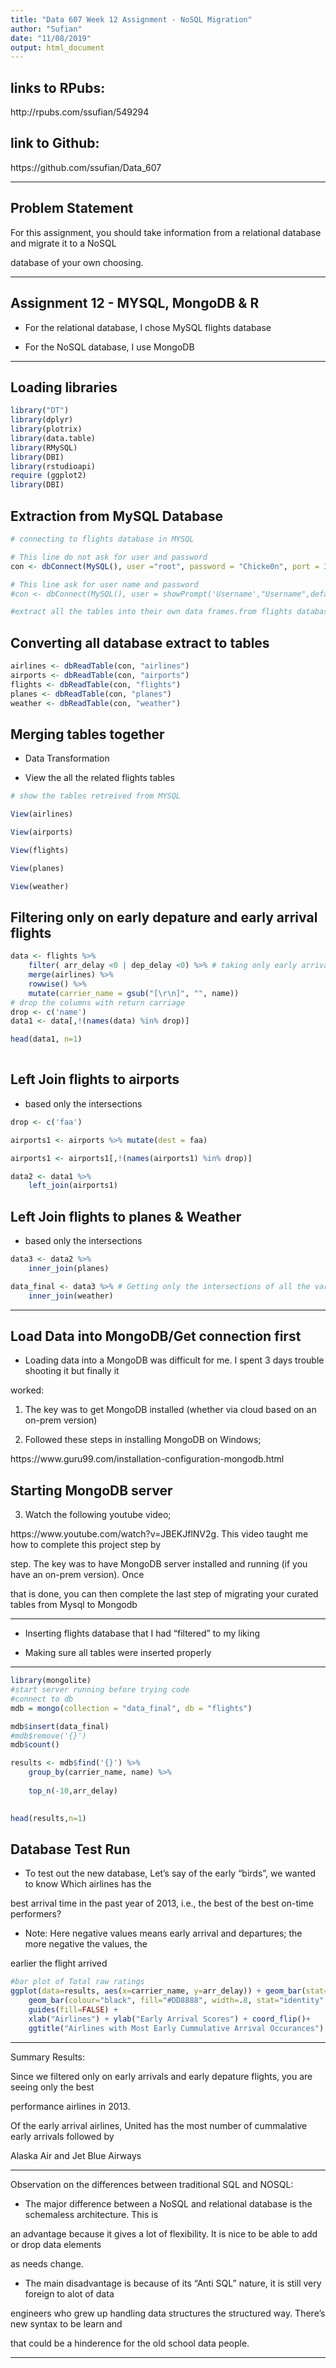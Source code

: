 ---
title: "Data 607 Week 12 Assignment - NoSQL Migration"
author: "Sufian"
date: "11/08/2019"
output: html_document
---

## links to RPubs:

http://rpubs.com/ssufian/549294


## link to Github:

https://github.com/ssufian/Data_607


--------------------------------------------------------------------------------

\clearpage

## Problem Statement

For this assignment, you should take information from a relational database and migrate it to a NoSQL

database of your own choosing. 

--------------------------------------------------------------------------------

\clearpage

## Assignment 12 - MYSQL, MongoDB & R 

- For the relational database, I chose MySQL flights database

- For the NoSQL database, I use MongoDB 

--------------------------------------------------------------------------------

\clearpage

## Loading libraries

```{r,message=FALSE, warning=FALSE}
library("DT")
library(dplyr)
library(plotrix)
library(data.table)
library(RMySQL)
library(DBI)
library(rstudioapi)
require (ggplot2)
library(DBI)
```

## Extraction from MySQL Database

```{r,message=FALSE, warning=FALSE}
# connecting to flights database in MYSQL

# This line do not ask for user and password
con <- dbConnect(MySQL(), user ="root", password = "Chicke0n", port = 3306, dbname = "flights", host = "localhost")

# This line ask for user name and password
#con <- dbConnect(MySQL(), user = showPrompt('Username',"Username",default="root"), password = #askForPassword(), port = 3306, dbname = "flights",host = "localhost")

#extract all the tables into their own data frames.from flights database

```

## Converting all database extract to tables

```{r}
airlines <- dbReadTable(con, "airlines")
airports <- dbReadTable(con, "airports")
flights <- dbReadTable(con, "flights")
planes <- dbReadTable(con, "planes")
weather <- dbReadTable(con, "weather")


```

## Merging tables together

- Data Transformation

- View the all the related flights tables

```{r}

# show the tables retreived from MYSQL

View(airlines)

View(airports)

View(flights)

View(planes)

View(weather)
```

## Filtering only on early depature and early arrival flights

```{r}
data <- flights %>% 
    filter( arr_delay <0 | dep_delay <0) %>% # taking only early arrivals & departures
    merge(airlines) %>% 
    rowwise() %>% 
    mutate(carrier_name = gsub("[\r\n]", "", name))
# drop the columns with return carriage
drop <- c('name')
data1 <- data[,!(names(data) %in% drop)]

head(data1, n=1)    
    
```

## Left Join flights to airports

- based only the intersections

```{r}
drop <- c('faa')

airports1 <- airports %>% mutate(dest = faa)

airports1 <- airports1[,!(names(airports1) %in% drop)]

data2 <- data1 %>% 
    left_join(airports1)
```

## Left Join flights to planes & Weather

- based only the intersections


```{r}
data3 <- data2 %>% 
    inner_join(planes)

data_final <- data3 %>% # Getting only the intersections of all the various tables
    inner_join(weather)

```

--------------------------------------------------------------------------------

\clearpage

## Load Data into MongoDB/Get connection first

- Loading data into a MongoDB was difficult for me.  I spent 3 days trouble shooting it but finally it 

worked:  

(1) The key was to get MongoDB installed (whether via cloud based on an on-prem version)

(2) Followed these steps in installing MongoDB on Windows;

https://www.guru99.com/installation-configuration-mongodb.html

## Starting MongoDB server

(3) Watch the following youtube video;

https://www.youtube.com/watch?v=JBEKJflNV2g.  This video taught me how to complete this project step by

step.  The key was to have MongoDB server installed and running (if you have an on-prem version).  Once

that is done, you can then complete the last step of migrating your curated tables from Mysql to Mongodb

--------------------------------------------------------------------------------

\clearpage

- Inserting flights database that I had "filtered" to my liking

- Making sure all tables were inserted properly

--------------------------------------------------------------------------------

\clearpage

```{r}
library(mongolite)
#start server running before trying code
#connect to db
mdb = mongo(collection = "data_final", db = "flights")

mdb$insert(data_final)
#mdb$remove('{}')
mdb$count()
```

```{r}

results <- mdb$find('{}') %>% 
    group_by(carrier_name, name) %>% 
    
    top_n(-10,arr_delay) 
     

head(results,n=1)
```

## Database Test Run

- To test out the new database, Let’s say of the early "birds", we wanted to know Which airlines has the

best arrival time in the past year of 2013, i.e., the best of the best on-time performers?  

- Note: Here negative values means early arrival and departures; the more negative the values, the 

earlier the flight arrived

```{r}

#bar plot of Total raw ratings
ggplot(data=results, aes(x=carrier_name, y=arr_delay)) + geom_bar(stat="identity" )+
    geom_bar(colour="black", fill="#DD8888", width=.8, stat="identity" ) + 
    guides(fill=FALSE) +
    xlab("Airlines") + ylab("Early Arrival Scores") + coord_flip()+
    ggtitle("Airlines with Most Early Cummulative Arrival Occurances")

```

--------------------------------------------------------------------------------

\clearpage

Summary Results:

Since we filtered only on early arrivals and early depature flights, you are seeing only the best 

performance airlines in 2013.  

Of the early arrival airlines, United has the most number of cummalative early arrivals followed by 

Alaska Air and Jet Blue Airways

--------------------------------------------------------------------------------

\clearpage

Observation on the differences between traditional SQL and NOSQL:

- The major difference between a NoSQL and relational database is the schemaless architecture. This is

an advantage because it gives a lot of flexibility. It is nice to be able to add or drop data elements

as needs change.

- The main disadvantage is because of its "Anti SQL" nature, it is still very foreign to alot of data

engineers who grew up handling data structures the structured way. There's new syntax to be learn and 

that could be a hinderence for the old school data people.


--------------------------------------------------------------------------------

\clearpage



